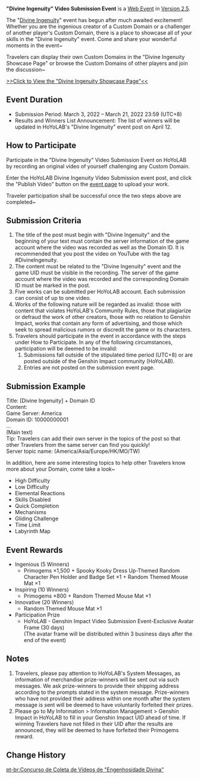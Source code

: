 {{Event
|name              = "Divine Ingenuity" Video Submission Event
|image             = Divine Ingenuity Video Submission Event.png
|type              = Web
|type2             = Submission
|time_known        = yes
|time_start        = 2022-03-03 12:00:00
|time_start_offset = GMT+8
|time_end          = 2022-03-21 23:59:59
|time_end_offset   = GMT+8
|link              = https://www.hoyolab.com/contribution/103
|link2             = https://webstatic-sea.hoyoverse.com/ys/event/e20220303ugc_sea/index.html
|link2name         = Showcase Page
}}
'''"Divine Ingenuity" Video Submission Event''' is a [[Web Event]] in [[Version 2.5]].

The "[[Divine Ingenuity]]" event has begun after much awaited excitement! Whether you are the ingenious creator of a Custom Domain or a challenger of another player's Custom Domain, there is a place to showcase all of your skills in the "Divine Ingenuity" event. Come and share your wonderful moments in the event~

Travelers can display their own Custom Domains in the "Divine Ingenuity Showcase Page" or browse the Custom Domains of other players and join the discussion~

[https://webstatic-sea.hoyoverse.com/ys/event/e20220303ugc_sea/index.html >>Click to View the "Divine Ingenuity Showcase Page"<<]

==Event Duration==
* Submission Period: March 3, 2022 – March 21, 2022 23:59 (UTC+8)
* Results and Winners List Announcement: The list of winners will be updated in HoYoLAB's "Divine Ingenuity" event post on April 12.

==How to Participate==
Participate in the "Divine Ingenuity" Video Submission Event on HoYoLAB by recording an original video of yourself challenging any Custom Domain.

Enter the HoYoLAB Divine Ingenuity Video Submission event post, and click the "Publish Video" button on the [https://www.hoyolab.com/contribution/103 event page] to upload your work.

Traveler participation shall be successful once the two steps above are completed~

==Submission Criteria==
# The title of the post must begin with "Divine Ingenuity" and the beginning of your text must contain the server information of the game account where the video was recorded as well as the Domain ID. It is recommended that you post the video on YouTube with the tag #DivineIngenuity.
# The content must be related to the "Divine Ingenuity" event and the game UID must be visible in the recording. The server of the game account where the video was recorded and the corresponding Domain ID must be marked in the post.
# Five works can be submitted per HoYoLAB account. Each submission can consist of up to one video.
# Works of the following nature will be regarded as invalid: those with content that violates HoYoLAB's Community Rules, those that plagiarize or defraud the work of other creators, those with no relation to Genshin Impact, works that contain any form of advertising, and those which seek to spread malicious rumors or discredit the game or its characters.
# Travelers should participate in the event in accordance with the steps under How to Participate. In any of the following circumstances, participation will be deemed to be invalid:
## Submissions fall outside of the stipulated time period (UTC+8) or are posted outside of the Genshin Impact community (HoYoLAB).
## Entries are not posted on the submission event page.

==Submission Example==
Title: [Divine Ingenuity] + Domain ID<br />
Content:<br />
Game Server: America<br />
Domain ID: 10000000001<br />
...<br />
(Main text)<br />
Tip: Travelers can add their own server in the topics of the post so that other Travelers from the same server can find you quickly!<br />
Server topic name: (America/Asia/Europe/HK/MO/TW)

In addition, here are some interesting topics to help other Travelers know more about your Domain, come take a look~
* High Difficulty
* Low Difficulty
* Elemental Reactions
* Skills Disabled
* Quick Completion
* Mechanisms
* Gliding Challenge
* Time Limit
* Labyrinth Map

==Event Rewards==
* Ingenious (5 Winners)
** Primogems ×1,500 + Spooky Kooky Dress Up-Themed Random Character Pen Holder and Badge Set ×1 + Random Themed Mouse Mat ×1
* Inspiring (10 Winners)
** Primogems ×800 + Random Themed Mouse Mat ×1
* Innovative (20 Winners)
** Random Themed Mouse Mat ×1
* Participation Prize
** HoYoLAB - Genshin Impact Video Submission Event-Exclusive Avatar Frame (30 days)<br />(The avatar frame will be distributed within 3 business days after the end of the event)

==Notes==
# Travelers, please pay attention to HoYoLAB's System Messages, as information of merchandise prize-winners will be sent out via such messages. We ask prize-winners to provide their shipping address according to the prompts stated in the system message. Prize-winners who have not provided their address within one month after the system message is sent will be deemed to have voluntarily forfeited their prizes.
# Please go to My Information > Information Management > Genshin Impact in HoYoLAB to fill in your Genshin Impact UID ahead of time. If winning Travelers have not filled in their UID after the results are announced, they will be deemed to have forfeited their Primogems reward.

==Change History==
{{Change History|2.5}}

[[pt-br:Concurso de Coleta de Vídeos de "Engenhosidade Divina"]]